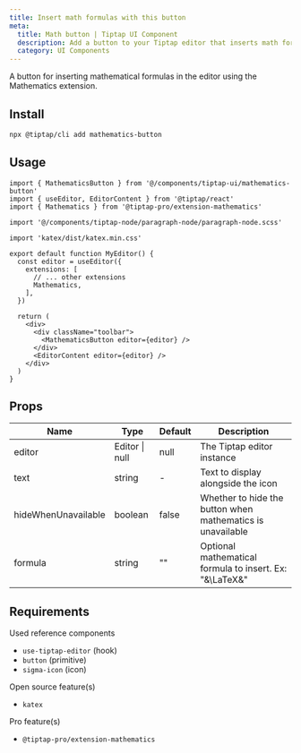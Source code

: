 ```yaml
---
title: Insert math formulas with this button
meta:
  title: Math button | Tiptap UI Component
  description: Add a button to your Tiptap editor that inserts math formulas. More in the docs!
  category: UI Components
---
```


A button for inserting mathematical formulas in the editor using the Mathematics extension.

## Install

```bash
npx @tiptap/cli add mathematics-button
```

## Usage

```tsx
import { MathematicsButton } from '@/components/tiptap-ui/mathematics-button'
import { useEditor, EditorContent } from '@tiptap/react'
import { Mathematics } from '@tiptap-pro/extension-mathematics'

import '@/components/tiptap-node/paragraph-node/paragraph-node.scss'

import 'katex/dist/katex.min.css'

export default function MyEditor() {
  const editor = useEditor({
    extensions: [
      // ... other extensions
      Mathematics,
    ],
  })

  return (
    <div>
      <div className="toolbar">
        <MathematicsButton editor={editor} />
      </div>
      <EditorContent editor={editor} />
    </div>
  )
}
```

## Props

| Name                | Type           | Default | Description                                                |
| ------------------- | -------------- | ------- | ---------------------------------------------------------- |
| editor              | Editor \| null | null    | The Tiptap editor instance                                 |
| text                | string         | -       | Text to display alongside the icon                         |
| hideWhenUnavailable | boolean        | false   | Whether to hide the button when mathematics is unavailable |
| formula             | string         | ""      | Optional mathematical formula to insert. Ex: "&\LaTeX&"    |

## Requirements

Used reference components

- `use-tiptap-editor` (hook)
- `button` (primitive)
- `sigma-icon` (icon)

Open source feature(s)

- `katex`

Pro feature(s)

- `@tiptap-pro/extension-mathematics`
